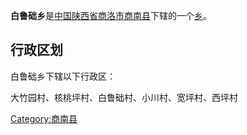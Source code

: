 {{中国乡级行政区
|行政区全称 = 白鲁础乡
|景观照片文件名 = 
|景观照片描述 = 
|汉语拼音 =
|其他语言 = 
|其他语言名称 = 
|位置图文件名 = 
|位置图描述 = 
|自定义图片=
|上级行政区 = [[陕西省|陕西省]][[商洛市|商洛市]][[商南县|商南县]]
|行政区类别 = [[乡级行政区|乡]]
|行政区划代码 = 
|行政区划 = 
|村委会 = 
|居委会 = 
|建置时间 = 
|领导职位 = 
|领导名称 = 
|政府驻地 = 
|毗邻 = 
|地理坐标 = 
|总面积 = 
|总人口 = 
|户籍人口 = 
|户籍人口年份 = 
|常住人口 = 
|常住人口年份 = 
|人口密度 = 
|GDP = 
|邮政编码 = 
|电话区号 = 
|官方网站 = 
|网站名称 = 
}}
'''白鲁础乡'''是[[中华人民共和国|中国]][[陕西省|陕西省]][[商洛市|商洛市]][[商南县|商南县]]下辖的一个[[乡级行政区|乡]]。

== 行政区划 ==
白鲁础乡下辖以下行政区：

大竹园村、核桃坪村、白鲁础村、小川村、宽坪村、西坪村

{{陕西小作品}}
{{商南县行政区划}}

[[Category:商南县|Category:商南县]]